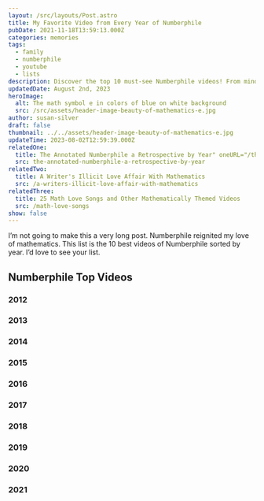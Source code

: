 ```yaml
---
layout: /src/layouts/Post.astro
title: My Favorite Video from Every Year of Numberphile
pubDate: 2021-11-18T13:59:13.000Z
categories: memories
tags:
  - family
  - numberphile
  - youtube
  - lists
description: Discover the top 10 must-see Numberphile videos! From mind-bending math puzzles to fascinating number theories, these videos are sure to spark your curiosity and ignite your love for creative problem-solving.
updatedDate: August 2nd, 2023
heroImage:
  alt: The math symbol e in colors of blue on white background
  src: /src/assets/header-image-beauty-of-mathematics-e.jpg
author: susan-silver
draft: false
thumbnail: ../../assets/header-image-beauty-of-mathematics-e.jpg
updateTime: 2023-08-02T12:59:39.000Z
relatedOne:
  title: The Annotated Numberphile a Retrospective by Year" oneURL="/the-annotated-numberphile-a-retrospective-by-year
  src: the-annotated-numberphile-a-retrospective-by-year
relatedTwo:
  title: A Writer's Illicit Love Affair With Mathematics
  src: /a-writers-illicit-love-affair-with-mathematics
relatedThree:
  title: 25 Math Love Songs and Other Mathematically Themed Videos
  src: /math-love-songs
show: false
---
```



I’m not going to make this a very long post. Numberphile reignited my love of mathematics. 
This list is the 10 best videos of Numberphile sorted by year. I’d love to see your list.

## Numberphile Top Videos

### 2012 

<YouTube id="https://www.youtube.com/watch?v=U6xJfP7-HCc" />

### 2013

<YouTube id="https://www.youtube.com/watch?v=G2_Q9FoD-oQ" />

### 2014

<YouTube id="https://www.youtube.com/watch?v=0r3cEKZiLmg" />

### 2015

<YouTube id="https://www.youtube.com/watch?v=BkOIw7vAZCQ" />

### 2016

<YouTube id="https://www.youtube.com/watch?v=G7zT9MljJ3Y" />

### 2017

<YouTube id="https://www.youtube.com/watch?v=NgbK43jB4rQ" />

### 2018

<YouTube id="https://www.youtube.com/watch?v=zk_Q9y_LNzg&t" />

### 2019

<YouTube id="https://www.youtube.com/watch?v=GXhzZAem7k0" />

### 2020

<YouTube id="https://www.youtube.com/watch?v=qu04xLNrk94" />

### 2021

<YouTube id="https://www.youtube.com/watch?v=VTdVPNvwULM" />

